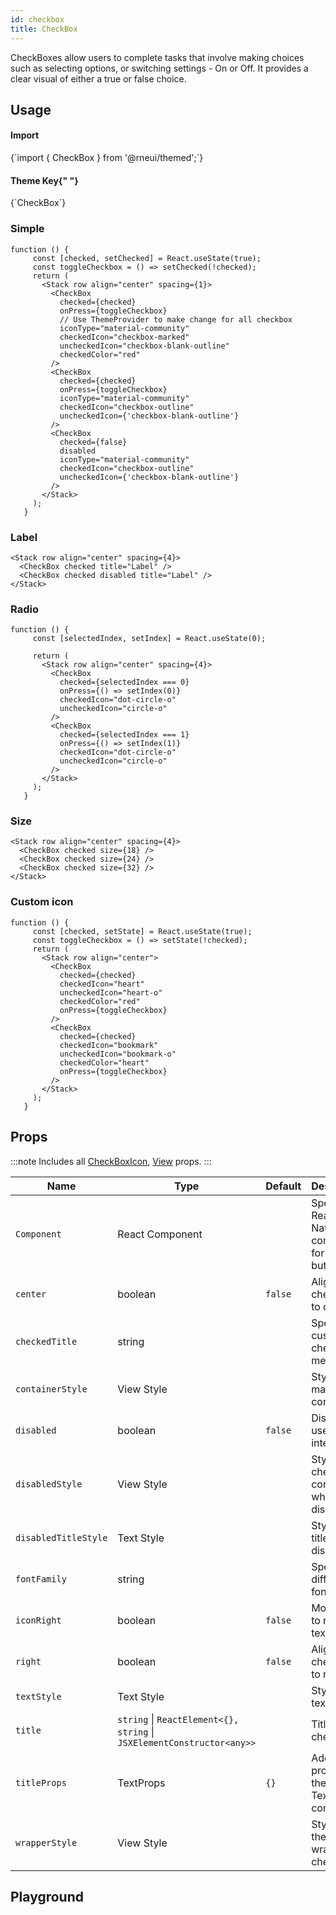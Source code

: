 ```yaml
---
id: checkbox
title: CheckBox
---
```



<IconsStyle />

CheckBoxes allow users to complete tasks that involve making choices such as selecting options, or switching settings - On or Off. It provides a clear visual of either a true or false choice.

## Usage

<div class="row inline-flex-center">
  <div class="col col--3">
    <h4>Import</h4>
  </div>
  <div class="col col--9">
    <CodeBlock>{`import { CheckBox } from '@rneui/themed';`}</CodeBlock>
  </div>
  <div class="col col--3">
    <h4>
      Theme Key{" "}
      <a href="../customizing#using-themeprovider">
        <BiInfoCircle />
      </a>
    </h4>
  </div>
  <div class="col col--9">
    <CodeBlock>{`CheckBox`}</CodeBlock>
  </div>
</div>

### Simple

```tsx live
function () {
     const [checked, setChecked] = React.useState(true);
     const toggleCheckbox = () => setChecked(!checked);
     return (
       <Stack row align="center" spacing={1}>
         <CheckBox
           checked={checked}
           onPress={toggleCheckbox}
           // Use ThemeProvider to make change for all checkbox
           iconType="material-community"
           checkedIcon="checkbox-marked"
           uncheckedIcon="checkbox-blank-outline"
           checkedColor="red"
         />
         <CheckBox
           checked={checked}
           onPress={toggleCheckbox}
           iconType="material-community"
           checkedIcon="checkbox-outline"
           uncheckedIcon={'checkbox-blank-outline'}
         />
         <CheckBox
           checked={false}
           disabled
           iconType="material-community"
           checkedIcon="checkbox-outline"
           uncheckedIcon={'checkbox-blank-outline'}
         />
       </Stack>
     );
   }
```

### Label

```tsx live
<Stack row align="center" spacing={4}>
  <CheckBox checked title="Label" />
  <CheckBox checked disabled title="Label" />
</Stack>
```

### Radio

```tsx live
function () {
     const [selectedIndex, setIndex] = React.useState(0);

     return (
       <Stack row align="center" spacing={4}>
         <CheckBox
           checked={selectedIndex === 0}
           onPress={() => setIndex(0)}
           checkedIcon="dot-circle-o"
           uncheckedIcon="circle-o"
         />
         <CheckBox
           checked={selectedIndex === 1}
           onPress={() => setIndex(1)}
           checkedIcon="dot-circle-o"
           uncheckedIcon="circle-o"
         />
       </Stack>
     );
   }
```

### Size

```tsx live
<Stack row align="center" spacing={4}>
  <CheckBox checked size={18} />
  <CheckBox checked size={24} />
  <CheckBox checked size={32} />
</Stack>
```

### Custom icon

```tsx live
function () {
     const [checked, setState] = React.useState(true);
     const toggleCheckbox = () => setState(!checked);
     return (
       <Stack row align="center">
         <CheckBox
           checked={checked}
           checkedIcon="heart"
           uncheckedIcon="heart-o"
           checkedColor="red"
           onPress={toggleCheckbox}
         />
         <CheckBox
           checked={checked}
           checkedIcon="bookmark"
           uncheckedIcon="bookmark-o"
           checkedColor="heart"
           onPress={toggleCheckbox}
         />
       </Stack>
     );
   }
```

<Usage />

## Props

:::note
Includes all [CheckBoxIcon](checkboxicon#props), [View](https://reactnative.dev/docs/view#props) props.
:::

<div class='table-responsive'>

| Name                 | Type                                                                   | Default | Description                                     |
| -------------------- | ---------------------------------------------------------------------- | ------- | ----------------------------------------------- |
| `Component`          | React Component                                                        |         | Specify React Native component for main button. |
| `center`             | boolean                                                                | `false` | Aligns checkbox to center.                      |
| `checkedTitle`       | string                                                                 |         | Specify a custom checked message.               |
| `containerStyle`     | View Style                                                             |         | Style of main container.                        |
| `disabled`           | boolean                                                                | `false` | Disables user interaction.                      |
| `disabledStyle`      | View Style                                                             |         | Style of the checkbox container when disabled.  |
| `disabledTitleStyle` | Text Style                                                             |         | Style of the title when disabled.               |
| `fontFamily`         | string                                                                 |         | Specify different font family.                  |
| `iconRight`          | boolean                                                                | `false` | Moves icon to right of text.                    |
| `right`              | boolean                                                                | `false` | Aligns checkbox to right.                       |
| `textStyle`          | Text Style                                                             |         | Style of text.                                  |
| `title`              | `string` \| `ReactElement<{}, string` \| `JSXElementConstructor<any>>` |         | Title of checkbox.                              |
| `titleProps`         | TextProps                                                              | `{}`    | Additional props for the title Text component.  |
| `wrapperStyle`       | View Style                                                             |         | Style for the wrapper of checkbox.              |

</div>

## Playground

<Play />
